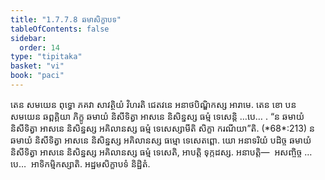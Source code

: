 ```yaml
---
title: "1.7.7.8 ឆមាសិក្ខាបទ"
tableOfContents: false
sidebar:
  order: 14
type: "tipitaka"
basket: "vi"
book: "paci"
---
```



<DynamicBreadcrumb />

<Division number="645" book="paci">

<Paragraph number="2040" book="paci">
តេន សមយេន ពុទ្ធោ ភគវា សាវត្ថិយំ វិហរតិ ជេតវនេ អនាថបិណ្ឌិកស្ស អារាមេ. តេន ខោ បន សមយេន ឆព្ពគ្គិយា ភិក្ខូ ឆមាយំ និសីទិត្វា អាសនេ និសិន្នស្ស ធម្មំ ទេសេន្តិ …បេ… .
</Paragraph>

<Paragraph number="2041" book="paci">
<Emphasis>“ន ឆមាយំ និសីទិត្វា អាសនេ និសិន្នស្ស អគិលានស្ស ធម្មំ ទេសេស្សាមីតិ សិក្ខា ករណីយា”</Emphasis>តិ. (*68*:<Emphasis>213</Emphasis>)
</Paragraph>

<Paragraph number="2042" book="paci">
ន ឆមាយំ និសីទិត្វា អាសនេ និសិន្នស្ស អគិលានស្ស ធម្មោ ទេសេតព្ពោ. យោ អនាទរិយំ បដិច្ច ឆមាយំ និសីទិត្វា អាសនេ និសិន្នស្ស អគិលានស្ស ធម្មំ ទេសេតិ, អាបត្តិ ទុក្កដស្ស.
</Paragraph>

<Paragraph number="2043" book="paci">
អនាបត្តិ—  អសញ្ចិច្ច …បេ…  អាទិកម្មិកស្សាតិ.

</Paragraph>
</Division>

<Paragraph number="2044" type="center" book="paci">
អដ្ឋមសិក្ខាបទំ និដ្ឋិតំ.
</Paragraph>